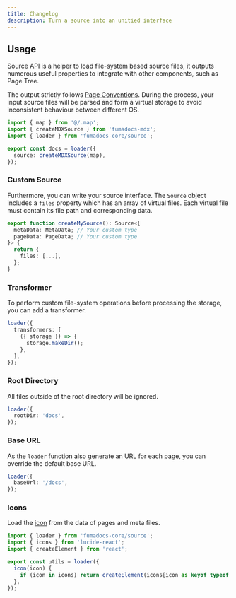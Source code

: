 ```yaml
---
title: Changelog
description: Turn a source into an unitied interface
---
```


## Usage

Source API is a helper to load file-system based source files, it outputs numerous useful properties to integrate with other components, such as Page Tree.

The output strictly follows [Page Conventions](/stacks/page-conventions). During the process, your input source files will be parsed and form a virtual storage to avoid inconsistent behaviour between different OS.

```ts
import { map } from '@/.map';
import { createMDXSource } from 'fumadocs-mdx';
import { loader } from 'fumadocs-core/source';

export const docs = loader({
  source: createMDXSource(map),
});
```

### Custom Source

Furthermore, you can write your source interface. The `Source` object includes a `files` property which has an array of virtual files.
Each virtual file must contain its file path and corresponding data.

```ts
export function createMySource(): Source<{
  metaData: MetaData; // Your custom type
  pageData: PageData; // Your custom type
}> {
  return {
    files: [...],
  };
}
```

### Transformer

To perform custom file-system operations before processing the storage, you can add a transformer.

```ts
loader({
  transformers: [
    ({ storage }) => {
      storage.makeDir();
    },
  ],
});
```

### Root Directory

All files outside of the root directory will be ignored.

```ts
loader({
  rootDir: 'docs',
});
```

### Base URL

As the `loader` function also generate an URL for each page, you can override the default base URL.

```ts
loader({
  baseUrl: '/docs',
});
```

### Icons

Load the [icon](/stacks/page-conventions#icons) from the data of pages and meta files.

```ts
import { loader } from 'fumadocs-core/source';
import { icons } from 'lucide-react';
import { createElement } from 'react';

export const utils = loader({
  icon(icon) {
    if (icon in icons) return createElement(icons[icon as keyof typeof icons]);
  },
});
```

